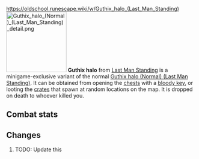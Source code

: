 https://oldschool.runescape.wiki/w/Guthix_halo_(Last_Man_Standing)
{{Infobox Item
|name = Guthix halo
|image = [[File:Guthix halo (Normal) (Last Man Standing).png]]
|release = [[4 August]] [[2016]]
|update = Last Man Standing Beta and Splashing Restrictions  # TODO: Update this
|members = No
|quest = No
|tradeable = No
|placeholder = No
|equipable = Yes
|stackable = No
|noteable = Yes
|options = Wear, Drop
|examine = Halo with the protection of Guthix.
|value = 5
|alchable = No
|weight = 0.3
|id = 27163
}}
[[File:Guthix halo (Normal) (Last Man Standing) detail.png|160px|left]]
'''Guthix halo''' from [[Last Man Standing]] is a minigame-exclusive variant of the normal [[Guthix halo (Normal) (Last Man Standing)]]. It can be obtained from opening the [[Chest (Last Man Standing)|chests]] with a [[bloody key]], or looting the [[Crate (Last Man Standing)|crates]] that spawn at random locations on the map. It is dropped on death to whoever killed you.

==Combat stats==
{{Infobox Bonuses
|astab = 0
|aslash = 0
|acrush = 0
|amagic = 0
|arange = 0
|dstab = 11
|dslash = 12
|dcrush = 10
|dmagic = 11
|drange = -1
|str = 0
|rstr = 0
|mdmg = 0
|prayer = 3
|slot = head
|image = [[File:Guthix halo (Normal) (Last Man Standing) equipped male.png|160px]]
|altimage = [[File:Guthix halo (Normal) (Last Man Standing) equipped female.png|160px]]
}}

==Changes==
# TODO: Update this
{{Subject changes header}}
{{Subject changes
|date = 4 August 2016
|update = Last Man Standing
|change = The item was made fully available with the release of Last Man Standing.
}}
{{Subject changes footer}}

{{Last Man Standing In-game Items}}
